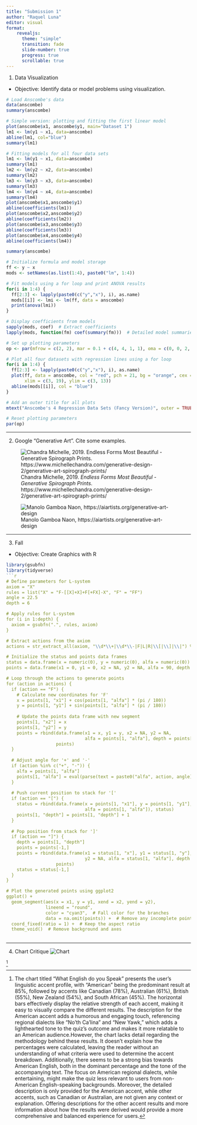 ---
title: "Submission 1"
author: "Raquel Luna"
editor: visual
format:
    revealjs:
      theme: "simple"
      transition: fade
      slide-number: true
      progress: true
      scrollable: true
---

1. Data Visualization
- Objective: Identify data or model problems using visualization. 

```{r}
# Load Anscombe's data
data(anscombe)
summary(anscombe)
```

```{r}
# Simple version: plotting and fitting the first linear model
plot(anscombe$x1, anscombe$y1, main="Dataset 1")
lm1 <- lm(y1 ~ x1, data=anscombe)
abline(lm1, col="blue")
summary(lm1)
```

```{r}
# Fitting models for all four data sets
lm1 <- lm(y1 ~ x1, data=anscombe)
summary(lm1)
lm2 <- lm(y2 ~ x2, data=anscombe)
summary(lm2)
lm3 <- lm(y3 ~ x3, data=anscombe)
summary(lm3)
lm4 <- lm(y4 ~ x4, data=anscombe)
summary(lm4)
plot(anscombe$x1,anscombe$y1)
abline(coefficients(lm1))
plot(anscombe$x2,anscombe$y2)
abline(coefficients(lm2))
plot(anscombe$x3,anscombe$y3)
abline(coefficients(lm3))
plot(anscombe$x4,anscombe$y4)
abline(coefficients(lm4))
```
```{r, echo=FALSE}
summary(anscombe)
```
```{r}
# Initialize formula and model storage
ff <- y ~ x
mods <- setNames(as.list(1:4), paste0("lm", 1:4))

# Fit models using a for loop and print ANOVA results
for(i in 1:4) {
  ff[2:3] <- lapply(paste0(c("y","x"), i), as.name)
  mods[[i]] <- lmi <- lm(ff, data = anscombe)
  print(anova(lmi))
}

# Display coefficients from models
sapply(mods, coef)  # Extract coefficients
lapply(mods, function(fm) coef(summary(fm)))  # Detailed model summaries

```

```{r}
# Set up plotting parameters
op <- par(mfrow = c(2, 2), mar = 0.1 + c(4, 4, 1, 1), oma = c(0, 0, 2, 0))

# Plot all four datasets with regression lines using a for loop
for(i in 1:4) {
  ff[2:3] <- lapply(paste0(c("y","x"), i), as.name)
  plot(ff, data = anscombe, col = "red", pch = 21, bg = "orange", cex = 1.2,
       xlim = c(3, 19), ylim = c(3, 13))
  abline(mods[[i]], col = "blue")
}

# Add an outer title for all plots
mtext("Anscombe's 4 Regression Data Sets (Fancy Version)", outer = TRUE, cex = 1.5)

# Reset plotting parameters
par(op)
```

---

2. Google "Generative Art". Cite some examples.

![Chandra Michelle, 2019. *Endless Forms Most Beautiful - Generative Spirograph Prints*. https://www.michellechandra.com/generative-design-2/generative-art-spirograph-prints/](https://www.michellechandra.com/wp-content/uploads/2019/11/large_black_pincushion.jpg)

![Manolo Gamboa Naon, https://aiartists.org/generative-art-design](https://images.squarespace-cdn.com/content/v1/5c77350965a707ed1710a1bc/1592324984483-YGAI488E2HV60HX424FZ/Generative+Art+by+Manolo+Gamboa+Naon.jpeg?format=2500w)

---

3. Fall
- Objective: Create Graphics with R
```{r}
library(gsubfn)
library(tidyverse)
```{r}
# Define parameters for L-system
axiom = "X"
rules = list("X" = "F-[[X]+X]+F[+FX]-X", "F" = "FF")
angle = 22.5
depth = 6

# Apply rules for L-system
for (i in 1:depth) {
  axiom = gsubfn(".", rules, axiom)
}

# Extract actions from the axiom
actions = str_extract_all(axiom, "\\d*\\+|\\d*\\-|F|L|R|\\[|\\]|\\|") %>% unlist

# Initialize the status and points data frames
status = data.frame(x = numeric(0), y = numeric(0), alfa = numeric(0))
points = data.frame(x1 = 0, y1 = 0, x2 = NA, y2 = NA, alfa = 90, depth = 1)

# Loop through the actions to generate points
for (action in actions) {
  if (action == "F") {
    # Calculate new coordinates for 'F'
    x = points[1, "x1"] + cos(points[1, "alfa"] * (pi / 180))
    y = points[1, "y1"] + sin(points[1, "alfa"] * (pi / 180))
    
    # Update the points data frame with new segment
    points[1, "x2"] = x
    points[1, "y2"] = y
    points = rbind(data.frame(x1 = x, y1 = y, x2 = NA, y2 = NA, 
                              alfa = points[1, "alfa"], depth = points[1, "depth"]),
                   points)
  }
  
  # Adjust angle for '+' and '-'
  if (action %in% c("+", "-")) {
    alfa = points[1, "alfa"]
    points[1, "alfa"] = eval(parse(text = paste0("alfa", action, angle)))
  }
  
  # Push current position to stack for '['
  if (action == "[") {
    status = rbind(data.frame(x = points[1, "x1"], y = points[1, "y1"], 
                              alfa = points[1, "alfa"]), status)
    points[1, "depth"] = points[1, "depth"] + 1
  }
  
  # Pop position from stack for ']'
  if (action == "]") {
    depth = points[1, "depth"]
    points = points[-1,]
    points = rbind(data.frame(x1 = status[1, "x"], y1 = status[1, "y"], x2 = NA, 
                              y2 = NA, alfa = status[1, "alfa"], depth = depth - 1),
                   points)
    status = status[-1,]
  }
}

# Plot the generated points using ggplot2
ggplot() +
  geom_segment(aes(x = x1, y = y1, xend = x2, yend = y2), 
               lineend = "round", 
               color = "cyan3",  # Fall color for the branches
               data = na.omit(points)) +  # Remove any incomplete points
  coord_fixed(ratio = 1) +  # Keep the aspect ratio
  theme_void()  # Remove background and axes
 


```
---

4. Chart Critique
![Chart](https://images-wixmp-ed30a86b8c4ca887773594c2.wixmp.com/f/354bfb83-1d1c-424f-a3c9-aa91d7a2bed8/d9jn6vn-3400d285-1a27-49de-a12c-721bf829e314.png?token=eyJ0eXAiOiJKV1QiLCJhbGciOiJIUzI1NiJ9.eyJzdWIiOiJ1cm46YXBwOjdlMGQxODg5ODIyNjQzNzNhNWYwZDQxNWVhMGQyNmUwIiwiaXNzIjoidXJuOmFwcDo3ZTBkMTg4OTgyMjY0MzczYTVmMGQ0MTVlYTBkMjZlMCIsIm9iaiI6W1t7InBhdGgiOiJcL2ZcLzM1NGJmYjgzLTFkMWMtNDI0Zi1hM2M5LWFhOTFkN2EyYmVkOFwvZDlqbjZ2bi0zNDAwZDI4NS0xYTI3LTQ5ZGUtYTEyYy03MjFiZjgyOWUzMTQucG5nIn1dXSwiYXVkIjpbInVybjpzZXJ2aWNlOmZpbGUuZG93bmxvYWQiXX0.6yulsTbPALsTOlX_FqF4PrqV9uoqZqLo6OpLzWWKt4U)

^[The chart titled "What English do you Speak" presents the user's linguistic accent profile, with "American" being the predominant result at 85%, followed by accents like Canadian (78%), Australian (61%), British (55%), New Zealand (54%), and South African (45%). The horizontal bars effectively display the relative strength of each accent, making it easy to visually compare the different results. The description for the American accent adds a humorous and engaging touch, referencing regional dialects like "No'th Ca'lina" and "New Yawk," which adds a lighthearted tone to the quiz’s outcome and makes it more relatable to an American audience.However, the chart lacks detail regarding the methodology behind these results. It doesn’t explain how the percentages were calculated, leaving the reader without an understanding of what criteria were used to determine the accent breakdown. Additionally, there seems to be a strong bias towards American English, both in the dominant percentage and the tone of the accompanying text. The focus on American regional dialects, while entertaining, might make the quiz less relevant to users from non-American English-speaking backgrounds. Moreover, the detailed description is only provided for the American accent, while other accents, such as Canadian or Australian, are not given any context or explanation. Offering descriptions for the other accent results and more information about how the results were derived would provide a more comprehensive and balanced experience for users.]
